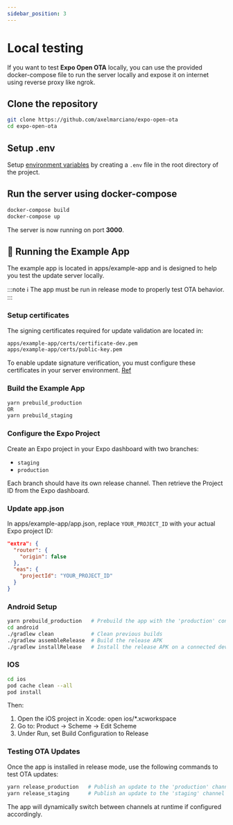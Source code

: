```yaml
---
sidebar_position: 3
---
```

# Local testing
If you want to test **Expo Open OTA** locally, you can use the provided docker-compose file to run the server locally
and expose it on internet using reverse proxy like ngrok.

## Clone the repository
```bash
git clone https://github.com/axelmarciano/expo-open-ota
cd expo-open-ota
```

## Setup .env

Setup [environment variables](/docs/environment) by creating a `.env` file in the root directory of the project.

## Run the server using docker-compose
```bash
docker-compose build
docker-compose up
```

The server is now running on port **3000**.

## 🚀 Running the Example App

The example app is located in apps/example-app and is designed to help you test the update server locally.

:::note
ℹ️ The app must be run in release mode to properly test OTA behavior.
:::

### Setup certificates

The signing certificates required for update validation are located in:

```bash
apps/example-app/certs/certificate-dev.pem
apps/example-app/certs/public-key.pem
```

To enable update signature verification, you must configure these certificates in your server environment.
[Ref](/docs/key-store#expo-signing-certificate)

### Build the Example App

```bash
yarn prebuild_production
OR
yarn prebuild_staging
```


### Configure the Expo Project

Create an Expo project in your Expo dashboard with two branches:
- `staging`
- `production`

Each branch should have its own release channel. Then retrieve the Project ID from the Expo dashboard.

### Update app.json

In apps/example-app/app.json, replace ``YOUR_PROJECT_ID`` with your actual Expo project ID:

``` json
"extra": {
  "router": {
    "origin": false
  },
  "eas": {
    "projectId": "YOUR_PROJECT_ID"
  }
}
```

### Android Setup

```bash
yarn prebuild_production   # Prebuild the app with the 'production' config
cd android
./gradlew clean            # Clean previous builds
./gradlew assembleRelease  # Build the release APK
./gradlew installRelease   # Install the release APK on a connected device/emulator
```

### IOS

```bash
cd ios
pod cache clean --all
pod install
```
Then:
1. Open the iOS project in Xcode: open ios/*.xcworkspace
2. Go to: Product → Scheme → Edit Scheme
3. Under Run, set Build Configuration to Release

### Testing OTA Updates

Once the app is installed in release mode, use the following commands to test OTA updates:

```bash
yarn release_production   # Publish an update to the 'production' channel
yarn release_staging      # Publish an update to the 'staging' channel
```

The app will dynamically switch between channels at runtime if configured accordingly.
